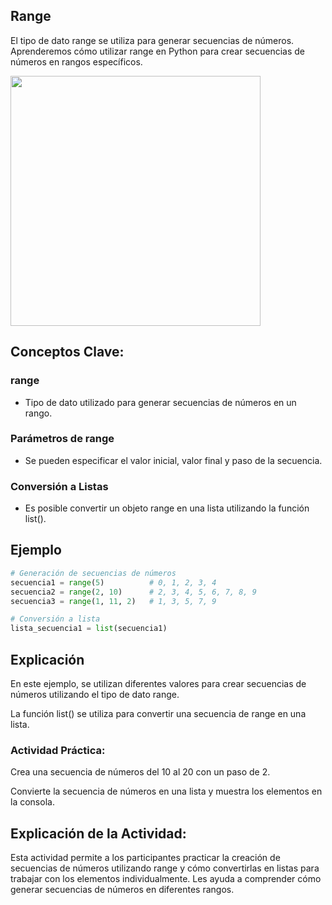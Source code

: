 ## Range

El tipo de dato range se utiliza para generar secuencias de números. Aprenderemos cómo utilizar range en Python para crear secuencias de números en rangos específicos.

![](images/range.png){fig-align="center" width="400"}

## Conceptos Clave:

### range

-   Tipo de dato utilizado para generar secuencias de números en un rango.

### Parámetros de range

-   Se pueden especificar el valor inicial, valor final y paso de la secuencia.

### Conversión a Listas

-   Es posible convertir un objeto range en una lista utilizando la función list().

## Ejemplo

``` python
# Generación de secuencias de números
secuencia1 = range(5)          # 0, 1, 2, 3, 4
secuencia2 = range(2, 10)      # 2, 3, 4, 5, 6, 7, 8, 9
secuencia3 = range(1, 11, 2)   # 1, 3, 5, 7, 9

# Conversión a lista
lista_secuencia1 = list(secuencia1)
```

## Explicación

En este ejemplo, se utilizan diferentes valores para crear secuencias de números utilizando el tipo de dato range.

La función list() se utiliza para convertir una secuencia de range en una lista.

::: callout-important
### Actividad Práctica:

Crea una secuencia de números del 10 al 20 con un paso de 2.

Convierte la secuencia de números en una lista y muestra los elementos en la consola.
:::

## Explicación de la Actividad:

Esta actividad permite a los participantes practicar la creación de secuencias de números utilizando range y cómo convertirlas en listas para trabajar con los elementos individualmente. Les ayuda a comprender cómo generar secuencias de números en diferentes rangos.